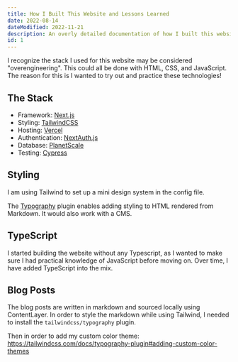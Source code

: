 ```yaml
---
title: How I Built This Website and Lessons Learned
date: 2022-08-14
dateModified: 2022-11-21
description: An overly detailed documentation of how I built this website, including everything I learned during the process.
id: 1
---
```


I recognize the stack I used for this website may be considered "overengineering". This could all be done with HTML, CSS, and JavaScript. The reason for this is I wanted to try out and practice these technologies!

## The Stack

- Framework: [Next.js](https://nextjs.org/)
- Styling: [TailwindCSS](https://tailwindcss.com/)
- Hosting: [Vercel](https://vercel.com/)
- Authentication: [NextAuth.js](https://next-auth.js.org/)
- Database: [PlanetScale](https://planetscale.com/)
- Testing: [Cypress](https://www.cypress.io/)

## Styling

I am using Tailwind to set up a mini design system in the config file.

The [Typography](https://tailwindcss.com/docs/typography-plugin) plugin enables adding styling to HTML rendered from Markdown. It would also work with a CMS.

## TypeScript

I started building the website without any Typescript, as I wanted to make sure I had practical knowledge of JavaScript before moving on. Over time, I have added TypeScript into the mix.

## Blog Posts

The blog posts are written in markdown and sourced locally using ContentLayer. In order to style the markdown while using Tailwind, I needed to install the `tailwindcss/typography` plugin.

Then in order to add my custom color theme:
https://tailwindcss.com/docs/typography-plugin#adding-custom-color-themes
